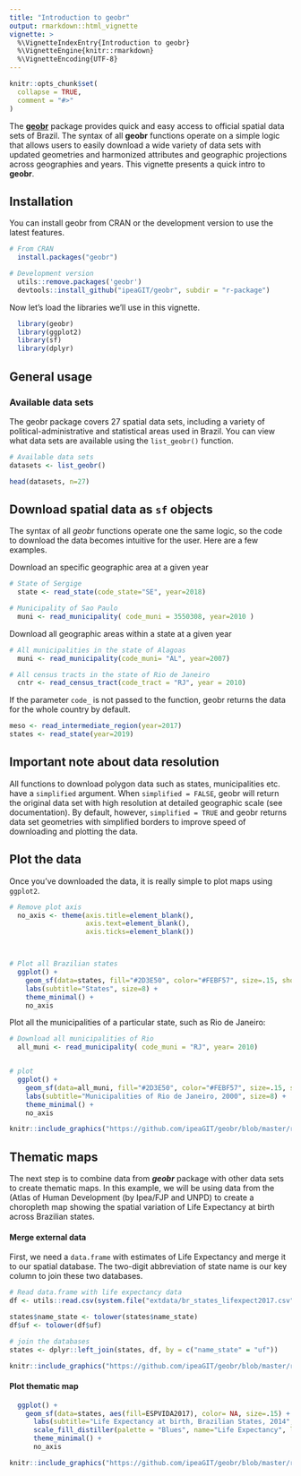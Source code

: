 ```yaml
---
title: "Introduction to geobr"
output: rmarkdown::html_vignette
vignette: >
  %\VignetteIndexEntry{Introduction to geobr}
  %\VignetteEngine{knitr::rmarkdown}
  %\VignetteEncoding{UTF-8}
---
```


```r
knitr::opts_chunk$set(
  collapse = TRUE,
  comment = "#>"
)
```

The [**geobr**](https://github.com/ipeaGIT/geobr) package provides quick and easy access to official spatial data sets of Brazil. The syntax of all **geobr** functions operate on a simple logic that allows users to easily download a wide variety of data sets with updated geometries and harmonized attributes and geographic projections across geographies and years. This vignette presents a quick intro to **geobr**.


## Installation

You can install geobr from CRAN or the development version to use the latest features.

```r
# From CRAN
  install.packages("geobr")

# Development version
  utils::remove.packages('geobr')
  devtools::install_github("ipeaGIT/geobr", subdir = "r-package")

```

Now let's load the libraries we'll use in this vignette.

```r
  library(geobr)
  library(ggplot2)
  library(sf)
  library(dplyr)
```



## General usage

### Available data sets

The geobr package covers 27 spatial data sets, including a variety of political-administrative and statistical areas used in Brazil. You can view what data sets are available using the `list_geobr()` function.

```r
# Available data sets
datasets <- list_geobr()

head(datasets, n=27)

```


## Download spatial data as `sf` objects

The syntax of all *geobr* functions operate one the same logic, so the code to download the data becomes intuitive for the user. Here are a few examples.

Download an specific geographic area at a given year
```r
# State of Sergige
  state <- read_state(code_state="SE", year=2018)

# Municipality of Sao Paulo
  muni <- read_municipality( code_muni = 3550308, year=2010 )

```


Download all geographic areas within a state at a given year
```r
# All municipalities in the state of Alagoas
  muni <- read_municipality(code_muni= "AL", year=2007)

# All census tracts in the state of Rio de Janeiro
  cntr <- read_census_tract(code_tract = "RJ", year = 2010)

```

If the parameter `code_` is not passed to the function, geobr returns the data for the whole country by default.

```r
meso <- read_intermediate_region(year=2017)
states <- read_state(year=2019)

```


## Important note about data resolution

All functions to download polygon data such as states, municipalities etc. have a `simplified` argument. When `simplified = FALSE`, geobr will return the original data set with high resolution at detailed geographic scale (see documentation). By default, however, `simplified = TRUE` and geobr returns data set geometries with simplified borders to improve speed of downloading and plotting the data.




## Plot the data


Once you've downloaded the data, it is really simple to plot maps using `ggplot2`.


```r
# Remove plot axis
  no_axis <- theme(axis.title=element_blank(),
                   axis.text=element_blank(),
                   axis.ticks=element_blank())



# Plot all Brazilian states
  ggplot() +
    geom_sf(data=states, fill="#2D3E50", color="#FEBF57", size=.15, show.legend = FALSE) +
    labs(subtitle="States", size=8) +
    theme_minimal() +
    no_axis

```

Plot all the municipalities of a particular state, such as Rio de Janeiro:

```r

# Download all municipalities of Rio
  all_muni <- read_municipality( code_muni = "RJ", year= 2010)


# plot
  ggplot() +
    geom_sf(data=all_muni, fill="#2D3E50", color="#FEBF57", size=.15, show.legend = FALSE) +
    labs(subtitle="Municipalities of Rio de Janeiro, 2000", size=8) +
    theme_minimal() +
    no_axis
```

```r
knitr::include_graphics("https://github.com/ipeaGIT/geobr/blob/master/r-package/inst/img/munis_rj.png?raw=true")
```

## Thematic maps

The next step is to combine  data from ***geobr*** package with other data sets to create thematic maps. In this example, we will be using data from the (Atlas of Human Development (by Ipea/FJP and UNPD) to create a choropleth map showing the spatial variation of Life Expectancy at birth across Brazilian states.

#### Merge external data

First, we need a `data.frame` with estimates of Life Expectancy and merge it to our spatial database. The two-digit abbreviation of state name is our key column to join these two databases.

```r
# Read data.frame with life expectancy data
df <- utils::read.csv(system.file("extdata/br_states_lifexpect2017.csv", package = "geobr"), encoding = "UTF-8")

states$name_state <- tolower(states$name_state)
df$uf <- tolower(df$uf)

# join the databases
states <- dplyr::left_join(states, df, by = c("name_state" = "uf"))

```

```r
knitr::include_graphics("https://github.com/ipeaGIT/geobr/blob/master/r-package/inst/img/states_br.png?raw=true")
```

#### Plot thematic map

```r
  ggplot() +
    geom_sf(data=states, aes(fill=ESPVIDA2017), color= NA, size=.15) +
      labs(subtitle="Life Expectancy at birth, Brazilian States, 2014", size=8) +
      scale_fill_distiller(palette = "Blues", name="Life Expectancy", limits = c(65,80)) +
      theme_minimal() +
      no_axis

```

```r
knitr::include_graphics("https://github.com/ipeaGIT/geobr/blob/master/r-package/inst/img/life_expect_states.png?raw=true")
```

